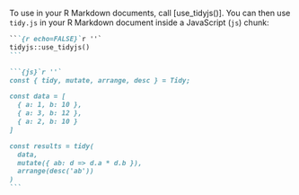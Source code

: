 To use in your R Markdown documents, call [use_tidyjs()]. You can then
use `tidy.js` in your R Markdown document inside a JavaScript (`js`) chunk:

````markdown
```{r echo=FALSE}`r ''`
tidyjs::use_tidyjs()
```

```{js}`r ''`
const { tidy, mutate, arrange, desc } = Tidy;

const data = [
  { a: 1, b: 10 }, 
  { a: 3, b: 12 }, 
  { a: 2, b: 10 }
]

const results = tidy(
  data, 
  mutate({ ab: d => d.a * d.b }),
  arrange(desc('ab'))
)
```
````
